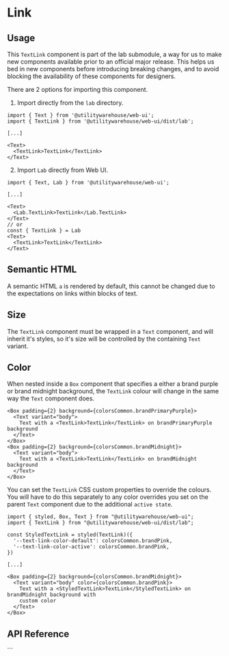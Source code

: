 
<Meta of={Stories} />

# Link

<Description />

<Canvas of={Stories.Workshop} />

## Usage

This `TextLink` component is part of the lab submodule, a way for us to make new
components available prior to an official major release. This helps us bed in
new components before introducing breaking changes, and to avoid blocking the
availability of these components for designers.

There are 2 options for importing this component.

1. Import directly from the `lab` directory.

```tsx
import { Text } from '@utilitywarehouse/web-ui';
import { TextLink } from '@utilitywarehouse/web-ui/dist/lab';

[...]

<Text>
  <TextLink>TextLink</TextLink>
</Text>
```

2. Import `Lab` directly from Web UI.

```tsx
import { Text, Lab } from '@utilitywarehouse/web-ui';

[...]

<Text>
  <Lab.TextLink>TextLink</Lab.TextLink>
</Text>
// or
const { TextLink } = Lab
<Text>
  <TextLink>TextLink</TextLink>
</Text>
```

## Semantic HTML

A semantic HTML `a` is rendered by default, this cannot be changed due to the
expectations on links within blocks of text.

## Size

The `TextLink` component must be wrapped in a `Text` component, and will
inherit it's styles, so it's size will be controlled by the containing
`Text` variant.

## Color

When nested inside a `Box` component that specifies a either a brand purple or
brand midnight background, the `TextLink` colour will change in the same way
the `Text` component does.

```tsx
<Box padding={2} background={colorsCommon.brandPrimaryPurple}>
  <Text variant="body">
    Text with a <TextLink>TextLink</TextLink> on brandPrimaryPurple background
  </Text>
</Box>
<Box padding={2} background={colorsCommon.brandMidnight}>
  <Text variant="body">
    Text with a <TextLink>TextLink</TextLink> on brandMidnight background
  </Text>
</Box>
```

You can set the `TextLink` CSS custom properties to override the colours. You
will have to do this separately to any color overrides you set on the parent
`Text` component due to the additional `active state`.

```tsx
import { styled, Box, Text } from "@utilitywarehouse/web-ui";
import { TextLink } from "@utilitywarehouse/web-ui/dist/lab";

const StyledTextLink = styled(TextLink)({
  '--text-link-color-default': colorsCommon.brandPink,
  '--text-link-color-active': colorsCommon.brandPink,
})

[...]

<Box padding={2} background={colorsCommon.brandMidnight}>
  <Text variant="body" color={colorsCommon.brandPink}>
    Text with a <StyledTextLink>TextLink</StyledTextLink> on brandMidnight background with
    custom color
  </Text>
</Box>
```

<Canvas of={Stories.TextLinkColour} />

## API Reference

<ArgTypes of={Stories} />
```
